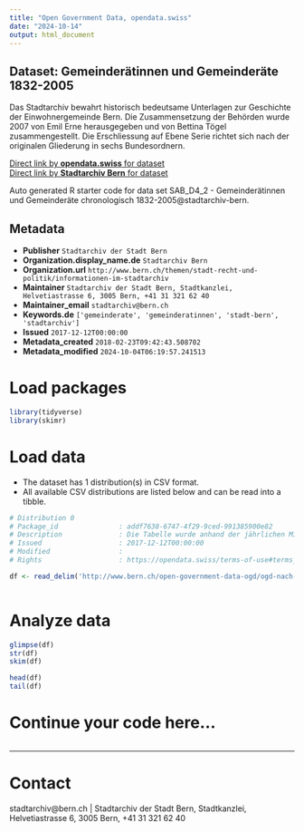 ```yaml
---
title: "Open Government Data, opendata.swiss"
date: "2024-10-14"
output: html_document
---
```


## Dataset: Gemeinderätinnen und Gemeinderäte 1832-2005

Das Stadtarchiv bewahrt historisch bedeutsame Unterlagen zur Geschichte der Einwohnergemeinde Bern. Die Zusammensetzung der Behörden wurde 2007 von Emil Erne herausgegeben und von Bettina Tögel zusammengestellt. Die Erschliessung auf Ebene Serie richtet sich nach der originalen Gliederung in sechs Bundesordnern.

[Direct link by **opendata.swiss** for dataset](https://opendata.swiss/de/dataset/de-gemeinderaetinnen-und-gemeinderaete-1832-2005)<br>
[Direct link by **Stadtarchiv Bern** for dataset](http://www.bern.ch/open-government-data-ogd/ogd-nach-themen/stadtarchiv-ogd)

Auto generated R starter code for data set SAB_D4_2 - Gemeinderätinnen und Gemeinderäte chronologisch 1832-2005@stadtarchiv-bern.

## Metadata

- **Publisher** `Stadtarchiv der Stadt Bern`
- **Organization.display_name.de** `Stadtarchiv Bern`
- **Organization.url** `http://www.bern.ch/themen/stadt-recht-und-politik/informationen-im-stadtarchiv`
- **Maintainer** `Stadtarchiv der Stadt Bern, Stadtkanzlei, Helvetiastrasse 6, 3005 Bern, +41 31 321 62 40`
- **Maintainer_email** `stadtarchiv@bern.ch`
- **Keywords.de** `['gemeinderate', 'gemeinderatinnen', 'stadt-bern', 'stadtarchiv']`
- **Issued** `2017-12-12T00:00:00`
- **Metadata_created** `2018-02-23T09:42:43.508702`
- **Metadata_modified** `2024-10-04T06:19:57.241513`


# Load packages

```r

library(tidyverse)
library(skimr)

```

# Load data

-   The dataset has 1 distribution(s) in CSV format.
-   All available CSV distributions are listed below and can be read into a tibble.

```r

# Distribution 0
# Package_id               : addf7638-6747-4f29-9ced-991385900e82
# Description              : Die Tabelle wurde anhand der jährlichen Mitgliederlisten des Gemeinderates (? Gemeinderat/ Mitglieder) sowie des Grossen Stadtrates und des Stadtrates (? Grosser Stadtrat/ Mitglieder und Stadtrat/ Mitglieder) erstellt, wo die benutz-ten Quellen im Eeinzelnen aufgeführt sind. Für die weiteren Ämter der Ge-meinderäte auf kantonaler und eidgenössischer Ebene, die erst für die Ge-meinderäte ab 1888 systematisch recherchiert wurden, wurde die Datenbank der Grossräte und Regierungsräte im Staatsarchiv Bern sowie der Eidgenössi-sche Staatskalender 1887ff. konsultiert.
# Issued                   : 2017-12-12T00:00:00
# Modified                 : 
# Rights                   : https://opendata.swiss/terms-of-use#terms_by

df <- read_delim('http://www.bern.ch/open-government-data-ogd/ogd-nach-themen/stadtarchiv-ogd/download-zusammensetzung_der_behoerden_1832_bis_2005-ogd/gemeinderätinnen-und-Gemeinderäte-1832-bis-2005.txt/download')



```

# Analyze data

```r

glimpse(df)
str(df)
skim(df)

head(df)
tail(df)

```

# Continue your code here...

```r

```

------------------------------------------------------------------------

# Contact

stadtarchiv@bern.ch | Stadtarchiv der Stadt Bern, Stadtkanzlei, Helvetiastrasse 6, 3005 Bern, +41 31 321 62 40
